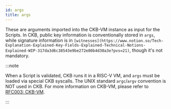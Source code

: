 ```yaml
---
id: args
title: args
---
```


These are arguments imported into the CKB-VM instance as input for the Scripts. In CKB, public key information is conventionally stored in `args`, while signature information is in `[witnesses](https://www.notion.so/Tech-Explanation-Explained-Key-Fields-Explained-Technical-Notions-Explained-WIP-317da3d6c38543e9be272e80b4d30a3e?pvs=21)`, though it's not mandatory.

:::note

When a Script is validated, CKB runs it in a RISC-V VM, and `args` must be loaded via special CKB syscalls. The UNIX standard `argc`/`argv` convention is NOT used in CKB. For more information on CKB-VM, please refer to [RFC003: CKB-VM](https://github.com/nervosnetwork/rfcs/blob/master/rfcs/0003-ckb-vm/0003-ckb-vm.md).

:::
